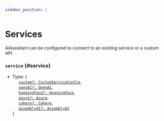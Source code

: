 ```yaml
---
sidebar_position: 2
---
```


# Services

AiAssistant can be configured to connect to an existing service or a custom API.

### `service` {#service}

- Type: {<br />
  &nbsp;&nbsp;&nbsp;&nbsp; [`custom?: CustomServiceConfig`](HERE), <br />
  &nbsp;&nbsp;&nbsp;&nbsp; [`openAI?: OpenAI`](HERE), <br />
  &nbsp;&nbsp;&nbsp;&nbsp; [`huggingFace?: HuggingFace`](HERE), <br />
  &nbsp;&nbsp;&nbsp;&nbsp; [`azure?: Azure`](HERE), <br />
  &nbsp;&nbsp;&nbsp;&nbsp; [`cohere?: Cohere`](HERE), <br />
  &nbsp;&nbsp;&nbsp;&nbsp; [`assemblyAI?: AssemblyAI`](HERE) <br />
  }
